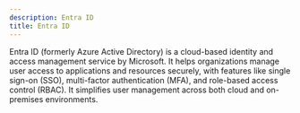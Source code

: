 ```yaml
---
description: Entra ID
title: Entra ID
---
```


Entra ID (formerly Azure Active Directory) is a cloud-based identity and access management service by Microsoft. It helps organizations manage user access to applications and resources securely, with features like single sign-on (SSO), multi-factor authentication (MFA), and role-based access control (RBAC). It simplifies user management across both cloud and on-premises environments.


<DocCardList />